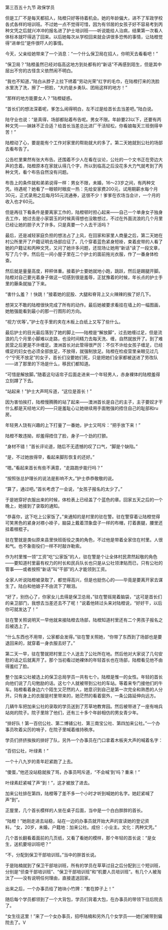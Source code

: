

第三百五十九节 政保学员

但是工厂不是每天都招人，陆橙只好等待着机会。她的年龄偏大，进不了军政学校各式各样的培训班。不过她一点不觉得可惜，因为有邻居的女孩子好不容易考到丙种文凭之后就兴冲冲的报名进了护士培训班――听说能给人治病，结果第一次看人体标本就吓得逃了回来。以后她每次从学校回来就会讲很多恐怖的事情，让陆橙觉得“进单位”是件很吓人的事情。

今天，父亲给她带来了一个消息：“一个什么保卫局在招人，你明天去看看吧！”

“保卫局？”陆橙虽然已经对临高这地方到处都有的“新话”不再感到陌生，但是其中层出不穷的古怪含义依然闹不明白。

“我也不知道，”陆白从脖子上拉下绣着“劳动光荣”红字的毛巾，在陆橙打来的洗脸水里洗了洗，擦了一把脸，“大约是乡勇队、团局这样的地方！”

“那样的地方能要女人？”陆橙疑惑。

“首长们的想法深着呢，爹怎么闹得明白，左不过是给首长去当差吧。”陆白说。

陆守业也说：“是真得，场部都贴着布告呢。男女不限。年龄要23以下，还要有丙种文凭――妹妹不正合适？给首长当差总比进厂干活轻松，你看娘每天三班倒得辛苦！”

陆橙动了心，要是能有个工作对家里的帮助就大的多了。第二天她就到公社的场部去看布告了。

公告栏里果然有张大布告。还围着不少人在看在议论，公社的一个文书正在旁边大声的念着。陆橙原本在家就认得几个字，所以到临高之后没花多大力气就考到了丙种文凭，看个布告自然没有问题。

布告上的条件就和弟弟说得一样：男女不限，未婚，16～23岁之间，有丙种文凭。待遇呢？她看了一眼顿时眼皮一热：先给安家费200元，试用期薪水每个月30元，正式录用之后每月55元流通券，这很不少！爹爹在农场当会计，一个月的收入也才60元。

但是再往下看条件是要离家工作的，陆橙顿时担心起来――自己一个单身女子独身去工作，她过去是小家碧玉的时候真得想也没敢想过，不过在外面流浪的几个月里已经让她的胆子大了许多。只是真要一个人去干活吗？

最后，还是减轻家庭负担的想法占了上风，在回家和家里人商量之后，第二天她在村公所里开了户籍证明去场部应征了。几个穿着蓝色紧身短褂，束着皮带的人看了她的户籍证和丙种文凭，又问了她许多问题，还现场让她用“新话”读了一段文章，写了几个字。然后在一间小屋子里在二个护士的面前拖光衣服，作了一番身体检查。

然后就是量量高度，秤秤体重。接着护士要她就地小跑，跳跃，然后是踢腿开脚。陆橙对自己要光着身子做这一切感到很是羞辱，正犹豫着的时候，年长点的护士手里的藤条就抽了下来。

“害什么羞？！快跳！”接着她的屁股、大腿和脊背上又火辣辣的挨了好几下。

想哭又不敢的陆橙很快完成了所有的动作。最后她被要求看挂在墙上的一幅图画，她勉强能看到最小的那一行图形的方向。

“视力‘优等’。”护士在手里的夹在木板上白纸上又写了些什么。

最后护士的目光最后落到了她的脚上――陆橙是“解放脚”，过去她缠过足，但是流浪的几个月里小脚难以走路，也没时间精力去每天洗、缠，自然就放开了。到了难民营之后更是不许缠足。澳洲首长对此管得很严厉：不仅不许给女孩子缠足，已经缠足的妇女也必须全部放足，不放得，就强制放足。陆橙在检疫营里亲眼见过几个“宁死不放足”的女子，首长们没要她们死，只是把她们全家都被送进了劳改队――进了那里的下场是什么，移民们都知道。

“可惜是解放脚。”随着这句话帘子后面走进来一个年轻男人，赤身裸体的陆橙羞得立刻蹲了下去。

“站起来！”护士大声呵斥道，“这位是首长！”

因为害怕挨打，陆橙慢腾腾的站了起来――澳洲首长是自己的主子，主子要奴才干什么都是天经地义的――只是羞耻心让她继续用手面勉强的捂住自己的耻部和ru房。

年轻男人饶有兴趣的上下打量了一番她，护士又呵斥：“把手放下来！”

陆橙不敢违拗，却羞得捂住了脸，身子一个劲的打颤。

“身材不错！”首长评论道，随后不无遗憾的叹了口气，“脚是个缺陷。”

“是，不过她放得早，看起来脚形恢复的还好。”

“嗯。”看起来首长有些不满意，“走路跑步能行吗？”

“按照张总护理长的说法是影响不大。”护士恭恭敬敬的说。

“算了，通过吧。”首长考虑了一会说，“女孩子报名的太少了。”

于是她穿好衣服出来的时候，体检表上已经盖了个蓝色的章。回家五天之后的一个晚上，她接到了录取的通知。

“恭喜你，这下吃上公家饭了。”来通知的是村里的驻在警。驻在警穿着让陆橙觉得可笑黑色的紧身对襟小褂子，脑袋上戴着顶象盘子一样的布帽，打着裹腿，腰里还挂着根棍子。

驻在警就是类似原来县里快班衙役之类的角色，不过他是带着全家住在村里。人很和气。也不象衙役们一样不时敲诈勒索。

作为村里惟一领“工资”吃“公家饭”的人，驻在警是个让全体村民肃然起敬的角色――要知道村里最有权力的村长和民兵队长也只是从公社领津贴而已，只有公社的管事――或者按照“新话”叫“干部”的人才能领到工资。

全家人听说陆橙被录取了，都觉得高兴，但是也挺伤心的――毕竟是要离开家去谋生了。陆白和他娘子不由流下了眼泪。

“好了，别伤心了，你家女儿去得是保卫总局，”驻在警摇晃着脑袋，“这可是首长们的亲卫部门，我想去当差还去不了呢！”说着他转过头来对陆橙说，“好好干，以后你可就发达了！”

驻在警关照说明天一早他就来接陆橙去场部，陆橙知道村里还有二个男孩子报名之后被选上了。

“什么东西也不用带，公家都会发得。”驻在警关照她，“你带了东西到了场部也是要退回来的，就穿着一身衣服去好了。”

第二天一早，驻在警就把村里三个人送去了公社所在地。然后他对大家说了几句安慰的话之后就离开了。那个当初看过她裸体的年轻首长也在场部，陆橙看见他不由得羞红了脸。

整个加来公社被选上的保卫总局学员一共有七个。陆橙是惟一的女性。年轻的首长向他们说了几句勉励的话。这七个人就被带到公社的车站。等着来专门接他们的牛车。陆橙看着身边六个陌生又茫然的人，她意识到自己是第一次完全和熟悉的人分开。只有身上的衣服是村里带来的，她茫然的看着窗外，一条公路延伸向远方。

几辆牛车把加来公社的录取的学员送到了芳草地教育园。然后被带进了一座有哨兵站岗的院子。院子里除了他们，还有三十多个年龄相仿的男女青少年。

“排好队！第一百仞公社、第二博铺公社、第三南宝公社、第四加来公社。”一个办事员吹着尖厉的哨子，在院子里喊着维持秩序。

学员们挤挤挨挨的排好了队，另外一个办事员在门口拿着木板夹大声的喊着名字：

“百仞公社，叶绿素！”

一个十八九岁的青年赶紧跑了上去。

“傻蛋，”他还没站稳就挨了骂，办事员呵斥道，“不会喊‘到’吗？重来！”

叶绿素赶紧喊了声“到！”，这才被放了进去。

加来公社排在第四，陆橙等了差不多一个小时才听到喊她的名字。她赶紧喊了声“到”。

正屋里，几个首长模样的人坐在桌子后面，当中是一个白白胖胖的首长。

“陆橙！”她刚走进去站稳，站在一边的办事员就开始大声的宣读她的登记资料，“女，20岁，未婚，户籍地：加来公社。成份：小业主。文化：丙种文凭。”

几个首长翻看着面前的几页纸，又看了看她的模样，那个年轻的首长说：“是女生，送机要培训班吧？”

“不，分配到保卫干部培训班。”当中的胖首长说。

于是陆楠就到了保卫干部培训班，所有的学员在草草过目之后分配到三个短训班，分别是“侦查干部培训班”、“保卫干部培训班”和“机要人员培训班”。有几个人被淘汰了――没有说明任何理由，直接遣送回家。

出来之后，一个办事员给了她块小竹牌：“套在脖子上！”

随后每个学员都领到了一个大背包，学员们背着大包，在办事员的带领下往后院去了。

“女生往这里！”来了一个女办事员，招呼陆楠和另外几个女学员――她们被带到偏院去了。V


